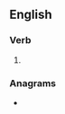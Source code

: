==English==

===Verb===
{{head|en|verb form}}

# {{present participle of|en|snirt|nocat=1}}

===Anagrams===
* {{anagrams|en|a=giinnrst|stringin'}}